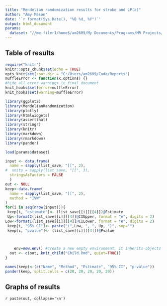 ```yaml
---
title: "Mendelian randomization results for stroke and LP(a)"
author: "Amy Mason"
date: '`r format(Sys.Date(), "%B %d, %Y")`'
output: html_document
params:
  dataset: "//me-filer1/home$/am2609/My Documents/Programs/MR Projects/LPA/Outputs/stroke_results.RData"
---
```


## Table of results

```r
require("knitr")
knitr::opts_chunk$set(echo = TRUE)
opts_knit$set(root.dir = "C:/Users/am2609/Code/Reports")
muffleError <- function(x,options) {}
#hide all error warnings in final document
knit_hooks$set(error=muffleError)
knit_hooks$set(warning=muffleError)

library(ggplot2)
library(MendelianRandomization)
library(plotly)
library(htmlwidgets)
library(assertthat)
library(stringr)
library(knitr)
library(markdown)
library(rmarkdown)
library(pander)
```

```r
load(params$dataset)

input <- data.frame(
  name = sapply(list_save, "[[", 2),
#  units = sapply(list_save, "[[", 3),
  stringsAsFactors = FALSE
  )
out <- NULL
keep<-data.frame(
  name = sapply(list_save, "[[", 2),
  method = "IVW"
)
for(i in seq(nrow(input))){
 keep[i, "estimate"]<- (list_save[[i]][[4]])@Estimate
 Up<-formatC(list_save[[i]][[4]]@CIUpper, format = "e", digits = 2)
Low<-formatC(list_save[[i]][[4]]@CILower, format = "e", digits = 2)
 keep[i, "95% CI"]<- paste("(",Low, ", ", Up, ")", sep="")
 keep[i, "pvalue"]<- (list_save[[i]][[4]])@Pvalue

 

    env=new.env() #create a new empty environment, it inherits objects from the current environment.
  out <- c(out, knit_child("Child.Rmd", quiet=TRUE))
}

```

```r
names(keep)<-(c("Name", "Method", "Estimate", "95% CI", "p-value"))
pander(keep, split.cells = c(20, 20, 20, 20, 20))
```

## Graphs of results

`r paste(out, collapse='\n')`

